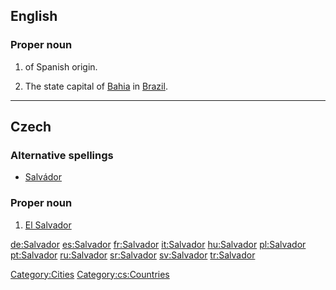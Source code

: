 {{see|salvador}}
==English==

===Proper noun===
{{en-proper-noun}}

# {{given name|male||}} of Spanish origin.
# The state capital of [[Bahia]] in [[Brazil]].

[[Category:Cities]]

----
==Czech==

===Alternative spellings===
* [[Salvádor]]

===Proper noun===
{{cs-proper noun|g=m}}

# [[El Salvador]]

[[Category:cs:Countries]]


[[de:Salvador]]
[[es:Salvador]]
[[fr:Salvador]]
[[it:Salvador]]
[[hu:Salvador]]
[[pl:Salvador]]
[[pt:Salvador]]
[[ru:Salvador]]
[[sr:Salvador]]
[[sv:Salvador]]
[[tr:Salvador]]